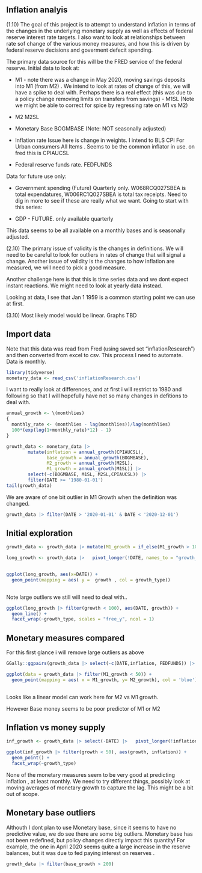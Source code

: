 ## Inflation analyis

(1.10) The goal of this project is to attempt to understand inflation in terms of the changes in the underlying monetary supply as well as effects of federal reserve interest rate targets. I also want to look at relationships between rate sof change of the various money measures, and how this is driven by federal reserve decisions and goverment defecit spending.

The primary data source for this will be the FRED service of the federal reserve.  Initial data to look at:

   - M1 -  note there was a change in May 2020, moving savings deposits into M1 (from M2) .  We intend to look at rates of change of this, we will have a spike to deal with.  Perhaps there is a real effect (this was due to a policy change removing limits on transfers from savings) - M1SL (Note we might be able to correct for spice by regressing rate on M1 vs M2)

  - M2  M2SL

  - Monetary Base  BOGMBASE (Note: NOT seasonally adjusted)
  
  - Inflation rate Issue here is change in weights. I intend to  BLS CPI For Urban consumers All Items .  Seems to be the common inflator in use. on fred this is CPIAUCSL
  
  - Federal reserve funds rate. FEDFUNDS
  
Data for future use only: 

  - Government spending (Future) Quarterly only. W068RCQ027SBEA is total expendatures, W006RC1Q027SBEA is total tax receipts. Need to dig in more to see if these are really what we want. Going to start with this series: 
  
  - GDP - FUTURE. only available quarterly
  
This data seems to be all available on a monthly bases and is seasonally adjusted.  
  
(2.10) The primary issue of validity is the changes in definitions. We will need to be careful to look for outliers in rates of change that will signal a change. Another issue of validity is the changes to how inflation are measured, we will need to pick a good measure.

Another challenge here is that this is time series data and we dont expect instant reactions. We might need to look at yearly data instead.

Looking at data, I see that Jan 1 1959 is a common starting point we can use at first.

(3.10)  Most likely model would be linear. Graphs TBD

## Import data

Note that this data was read from Fred (using saved set "inflationResearch") and then converted from excel to csv. This process I need to automate. Data is monthly.

```r
library(tidyverse)
monetary_data <- read_csv('inflationResearch.csv')
```

I want to really look at differences, and at first i will restrict to 1980 and following so that I will hopefully have not so many changes in defitions to deal with.

```r
 
annual_growth <- \(monthlies)
{
  monthly_rate <- (monthlies - lag(monthlies))/lag(monthlies)
  100*(exp(log(1+monthly_rate)*12) - 1)
}

growth_data <- monetary_data |> 
        mutate(inflation = annual_growth(CPIAUCSL),
               base_growth = annual_growth(BOGMBASE),
               M2_growth = annual_growth(M2SL),
               M1_growth = annual_growth(M1SL)) |>
        select(-c(BOGMBASE, M1SL, M2SL,CPIAUCSL)) |> 
        filter(DATE >= '1980-01-01')
tail(growth_data)
```

We are aware of one bit outlier in M1 Growth when the definition was changed.

```r
growth_data |> filter(DATE > '2020-01-01' & DATE < '2020-12-01')
```
## Initial exploration

```r
growth_data <- growth_data |> mutate(M1_growth = if_else(M1_growth > 100, NaN, M1_growth))

long_growth <- growth_data |>   pivot_longer(!DATE, names_to = "growth_type", values_to = "growth") #for plotting
 
```

```r
 
ggplot(long_growth, aes(x=DATE)) +
  geom_point(mapping = aes( y =  growth , col = growth_type))  
  
```

Note large outliers we still will need to deal with..


```r
ggplot(long_growth |> filter(growth < 100), aes(DATE, growth)) + 
  geom_line() + 
  facet_wrap(~growth_type, scales = "free_y", ncol = 1)
```
 

## Monetary measures compared



For this first glance i will remove large outliers as above

```r
GGally::ggpairs(growth_data |> select(-c(DATE,inflation, FEDFUNDS)) |> filter(M1_growth < 50 & base_growth < 50))
```

```r
ggplot(data = growth_data |> filter(M1_growth < 50)) +
  geom_point(mapping = aes( x = M1_growth, y= M2_growth), col = 'blue') 
  
```
Looks like a linear model can work here for M2 vs M1 growth. 

 
However Base money seems to be poor predictor of M1  or M2 

## Inflation vs money supply

```r
inf_growth <- growth_data |> select(-DATE) |>   pivot_longer(!inflation, names_to = "growth_type", values_to = "growth") #for plotting

ggplot(inf_growth |> filter(growth < 50), aes(growth, inflation)) + 
  geom_point() + 
  facet_wrap(~growth_type)
```
 
 
None of the monetary measures seem to be very good at predicting inflation , at least monthly. We need to try different things, possibly look at moving averages of monetary growth to capture the lag. This might be a bit out of scope.
 
 

## Monetary base outliers

Althouth I dont plan to use Monetary base, since it seems to have no predictive value, we do see there are some big outliers. Monetary base has not been redefined, but policy changes directly impact this quantity! For example, the one in April 2020 seems quite a large increase in the reserve balances, but it was due to fed paying interest on reserves .

```r
growth_data |> filter(base_growth > 200)

```
 


